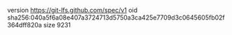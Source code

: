 version https://git-lfs.github.com/spec/v1
oid sha256:040a5f6a08e407a3724713d5750a3ca425e7709d3c0645605fb02f364dff820a
size 9231
